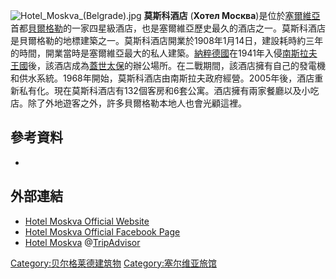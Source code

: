 [[File:Hotel_Moskva_(Belgrade).jpg|thumb]]
'''莫斯科酒店''' ('''Хотел Москва''')是位於[[塞爾維亞|塞爾維亞]]首都[[貝爾格勒|貝爾格勒]]的一家四星級酒店，也是塞爾維亞歷史最久的酒店之一。莫斯科酒店是貝爾格勒的地標建築之一。莫斯科酒店開業於1908年1月14日，建設耗時約三年的時間，開業當時是塞爾維亞最大的私人建築。[[納粹德國|納粹德國]]在1941年入侵[[南斯拉夫王國|南斯拉夫王國]]後，該酒店成為[[蓋世太保|蓋世太保]]的辦公場所。在二戰期間，該酒店擁有自己的發電機和供水系統。1968年開始，莫斯科酒店由南斯拉夫政府經營。2005年後，酒店重新私有化。現在莫斯科酒店有132個客房和6套公寓。酒店擁有兩家餐廳以及小吃店。除了外地遊客之外，許多貝爾格勒本地人也會光顧這裡。
==參考資料==
*{{cite book|last=Lopušina|first=Marko|title=Hotel Moskva: prvih 100 godina|url=http://www.lopusina.com/pdf/50.pdf|year=2008|publisher=Hotelsko-ugostiteljsko preduzeće Moskva|location=Belgrade|language=sr|isbn=9788687275003|ref=harv|deadurl=yes|archiveurl=https://web.archive.org/web/20130928094905/http://www.lopusina.com/pdf/50.pdf|archivedate=2013-09-28}}
==外部連結==
*[http://www.hotelmoskva.rs/ Hotel Moskva Official Website] {{Wayback|url=http://www.hotelmoskva.rs/ |date=20210428130713 }}
*[http://www.facebook.com/hotelmoskva/ Hotel Moskva Official Facebook Page] {{Wayback|url=http://www.facebook.com/hotelmoskva/ |date=20190404060737 }}
*[http://www.tripadvisor.ca/Hotel_Review-g294472-d317311-Reviews-Hotel_Moskva-Belgrade.html Hotel Moskva] {{Wayback|url=http://www.tripadvisor.ca/Hotel_Review-g294472-d317311-Reviews-Hotel_Moskva-Belgrade.html |date=20190930195346 }}@[[TripAdvisor|TripAdvisor]]

[[Category:贝尔格莱德建筑物|Category:贝尔格莱德建筑物]]
[[Category:塞尔维亚旅馆|Category:塞尔维亚旅馆]]